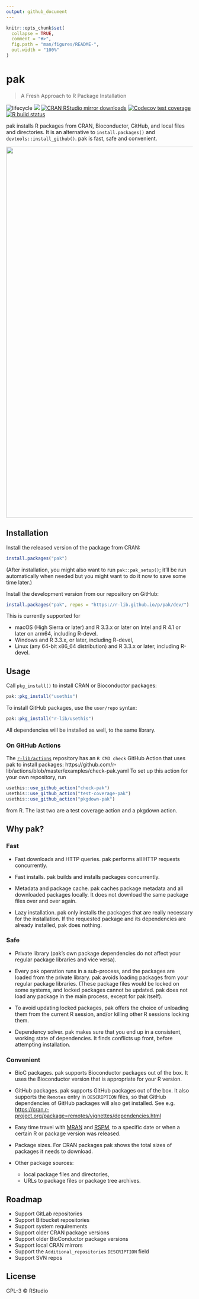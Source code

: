 ```yaml
---
output: github_document
---
```


<!-- README.md is generated from README.Rmd. Please edit that file -->

```r
knitr::opts_chunk$set(
  collapse = TRUE,
  comment = "#>",
  fig.path = "man/figures/README-",
  out.width = "100%"
)
```

# pak

> A Fresh Approach to R Package Installation

<!-- badges: start -->
![lifecycle](https://img.shields.io/badge/lifecycle-experimental-orange.svg)
[![](https://www.r-pkg.org/badges/version/pak)](https://cran.r-project.org/package=pak)
[![CRAN RStudio mirror downloads](https://cranlogs.r-pkg.org/badges/pak)](https://www.r-pkg.org/pkg/pak)
[![Codecov test coverage](https://codecov.io/gh/r-lib/pak/branch/main/graph/badge.svg)](https://app.codecov.io/gh/r-lib/pak?branch=main)
[![R build status](https://github.com/r-lib/pak/workflows/R-CMD-check/badge.svg)](https://github.com/r-lib/pak/actions)
<!-- badges: end -->

pak installs R packages from CRAN, Bioconductor, GitHub, and local files
and directories. It is an alternative to `install.packages()` and
`devtools::install_github()`. pak is fast, safe and convenient.

<p align="center">
	<img width="1000" src="https://cdn.jsdelivr.net/gh/r-lib/pak@main/tools/images/fast.svg">
</p>


## Installation

Install the released version of the package from CRAN:

```r
install.packages("pak")
```

(After installation, you might also want to run `pak::pak_setup()`; it'll
be run automatically when needed but you might want to do it now to save
some time later.)

Install the development version from our repository on GitHub:

```r
install.packages("pak", repos = "https://r-lib.github.io/p/pak/dev/")
```

This is currently supported for

* macOS (High Sierra or later) and R 3.3.x or later on Intel and R 4.1 or
  later on arm64, including R-devel.
* Windows and R 3.3.x, or later, including R-devel,
* Linux (any 64-bit x86_64 distribution) and R 3.3.x or later, including
  R-devel.

## Usage

Call `pkg_install()` to install CRAN or Bioconductor packages:

```r
pak::pkg_install("usethis")
```

To install GitHub packages, use the `user/repo` syntax:

```r
pak::pkg_install("r-lib/usethis")
```

All dependencies will be installed as well, to the same library.

### On GitHub Actions

The [`r-lib/actions`](https://github.com/r-lib/actions) repository has an
`R CMD check` GitHub Action that uses pak to install packages:
https://github.com/r-lib/actions/blob/master/examples/check-pak.yaml
To set up this action for your own repository, run
```r
usethis::use_github_action("check-pak")
usethis::use_github_action("test-coverage-pak")
usethis::use_github_action("pkgdown-pak")
```
from R. The last two are a test coverage action and a pkgdown action.

## Why pak?

### Fast

* Fast downloads and HTTP queries. pak performs all HTTP requests
  concurrently.

* Fast installs. pak builds and installs packages concurrently.

* Metadata and package cache. pak caches package metadata and all downloaded
  packages locally. It does not download the same package files over and
  over again.

* Lazy installation. pak only installs the packages that are really
  necessary for the installation. If the requested package and its
  dependencies are already installed, pak does nothing.

### Safe

* Private library (pak's own package dependencies do not affect your
  regular package libraries and vice versa).

* Every pak operation runs in a sub-process, and the packages are loaded
  from the private library. pak avoids loading packages from your regular
  package libraries. 
  (These package files would be locked on some systems, and locked packages
  cannot be updated. pak does not load any package in the main process,
  except for pak itself).

* To avoid updating locked packages, pak offers the choice of unloading
  them from the current R session, and/or killing other R sessions locking
  them.

* Dependency solver. pak makes sure that you end up in a consistent, working
  state of dependencies. It finds conflicts up front, before attempting
  installation.

### Convenient

* BioC packages. pak supports Bioconductor packages out of the box. It
  uses the Bioconductor version that is appropriate for your R version.

* GitHub packages. pak supports GitHub packages out of the box. It also
  supports the `Remotes` entry in `DESCRIPTION` files,
  so that GitHub dependencies of GitHub packages will also get installed.
  See e.g.
  <https://cran.r-project.org/package=remotes/vignettes/dependencies.html>

* Easy time travel with [MRAN](https://mran.microsoft.com/timemachine)
  and [RSPM](https://packagemanager.rstudio.com/client/#/), to a specific
  date or when a certain R or package version was released.

* Package sizes. For CRAN packages pak shows the total sizes of packages
  it needs to download.

* Other package sources:
  - local package files and directories,
  - URLs to package files or package tree archives.

## Roadmap

* Support GitLab repositories
* Support Bitbucket repositories
* Support system requirements
* Support older CRAN package versions
* Support older BioConductor package versions
* Support local CRAN mirrors
* Support the `Additional_repositories` `DESCRIPTION` field
* Support SVN repos

## License

GPL-3 © RStudio
